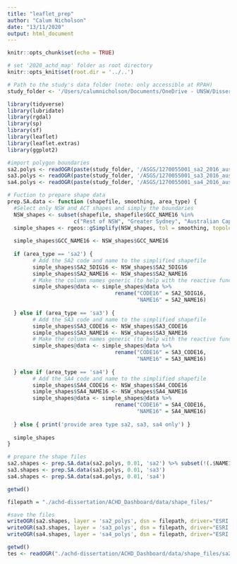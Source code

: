 ```yaml
---
title: "leaflet_prep"
author: "Calum Nicholson"
date: "13/11/2020"
output: html_document
---
```


```r
knitr::opts_chunk$set(echo = TRUE)

# set '2020_achd_map' folder as root directory
knitr::opts_knit$set(root.dir = '../..')

# Path to the study's data folder (note: only accessible at RPAH)
study_folder <- '/Users/calumnicholson/Documents/OneDrive - UNSW/Dissertation/data'

library(tidyverse)
library(lubridate)
library(rgdal)
library(sp)
library(sf)
library(leaflet)
library(leaflet.extras)
library(ggplot2)
```

``` r
#import polygon boundaries
sa2.polys <- readOGR(paste(study_folder, '/ASGS/1270055001_sa2_2016_aust_shape/SA2_2016_AUST.shp', sep = ""))
sa3.polys <- readOGR(paste(study_folder, '/ASGS/1270055001_sa3_2016_aust_shape/SA3_2016_AUST.shp', sep = ""))
sa4.polys <- readOGR(paste(study_folder, '/ASGS/1270055001_sa4_2016_aust_shape/SA4_2016_AUST.shp', sep = ""))
``` 

``` r
# Fuction to prepare shape data
prep.SA.data <- function (shapefile, smoothing, area_type) {
  #Select only NSW and ACT shapes and simply the boundaries
  NSW_shapes <- subset(shapefile, shapefile$GCC_NAME16 %in% 
                     c("Rest of NSW", "Greater Sydney", "Australian Capital Territory"))
  simple_shapes <- rgeos::gSimplify(NSW_shapes, tol = smoothing, topologyPreserve=TRUE)
  
  simple_shapes$GCC_NAME16 <- NSW_shapes$GCC_NAME16
  
  if (area_type == 'sa2') {
        # Add the SA2 code and name to the simplified shapefile
        simple_shapes$SA2_5DIG16 <- NSW_shapes$SA2_5DIG16
        simple_shapes$SA2_NAME16 <- NSW_shapes$SA2_NAME16
        # Make the column names generic (to help with the reactive functions in shiny)
        simple_shapes@data <- simple_shapes@data %>%
                                  rename("CODE16" = SA2_5DIG16,
                                         "NAME16" = SA2_NAME16)
  
  } else if (area_type == 'sa3') {
        # Add the SA3 code and name to the simplified shapefile
        simple_shapes$SA3_CODE16 <- NSW_shapes$SA3_CODE16
        simple_shapes$SA3_NAME16 <- NSW_shapes$SA3_NAME16
        # Make the column names generic (to help with the reactive functions in shiny)
        simple_shapes@data <- simple_shapes@data %>%
                                  rename("CODE16" = SA3_CODE16,
                                         "NAME16" = SA3_NAME16)
  
  } else if (area_type == 'sa4') {
        # Add the SA4 code and name to the simplified shapefile
        simple_shapes$SA4_CODE16 <- NSW_shapes$SA4_CODE16
        simple_shapes$SA4_NAME16 <- NSW_shapes$SA4_NAME16
        simple_shapes@data <- simple_shapes@data %>%
                                  rename("CODE16" = SA4_CODE16,
                                         "NAME16" = SA4_NAME16)
        
  } else { print('provide area type sa2, sa3, sa4 only') }
  
  simple_shapes
}
```


``` r
# prepare the shape files
sa2.shapes <- prep.SA.data(sa2.polys, 0.01, 'sa2') %>% subset(!(.$NAME16 %in% "Lord Howe Island") )
sa3.shapes <- prep.SA.data(sa3.polys, 0.01, 'sa3')
sa4.shapes <- prep.SA.data(sa4.polys, 0.01, 'sa4')
```

``` r
getwd()

filepath = "./achd-dissertation/ACHD_Dashboard/data/shape_files/"

#save the files
writeOGR(sa2.shapes, layer = 'sa2_polys', dsn = filepath, driver="ESRI Shapefile")
writeOGR(sa3.shapes, layer = 'sa3_polys', dsn = filepath, driver="ESRI Shapefile")
writeOGR(sa4.shapes, layer = 'sa4_polys', dsn = filepath, driver="ESRI Shapefile")

```




``` r
getwd()
tes <- readOGR("./achd-dissertation/ACHD_Dashboard/data/shape_files/sa2_polys.shp")

```





